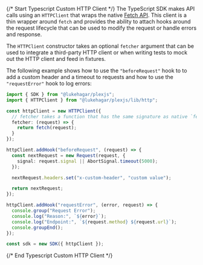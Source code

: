 {/* Start Typescript Custom HTTP Client */}
The TypeScript SDK makes API calls using an `HTTPClient` that wraps the native
[Fetch API](https://developer.mozilla.org/en-US/docs/Web/API/Fetch_API). This
client is a thin wrapper around `fetch` and provides the ability to attach hooks
around the request lifecycle that can be used to modify the request or handle
errors and response.

The `HTTPClient` constructor takes an optional `fetcher` argument that can be
used to integrate a third-party HTTP client or when writing tests to mock out
the HTTP client and feed in fixtures.

The following example shows how to use the `"beforeRequest"` hook to to add a
custom header and a timeout to requests and how to use the `"requestError"` hook
to log errors:

```typescript
import { SDK } from "@lukehagar/plexjs";
import { HTTPClient } from "@lukehagar/plexjs/lib/http";

const httpClient = new HTTPClient({
  // fetcher takes a function that has the same signature as native `fetch`.
  fetcher: (request) => {
    return fetch(request);
  }
});

httpClient.addHook("beforeRequest", (request) => {
  const nextRequest = new Request(request, {
    signal: request.signal || AbortSignal.timeout(5000);
  });

  nextRequest.headers.set("x-custom-header", "custom value");

  return nextRequest;
});

httpClient.addHook("requestError", (error, request) => {
  console.group("Request Error");
  console.log("Reason:", `${error}`);
  console.log("Endpoint:", `${request.method} ${request.url}`);
  console.groupEnd();
});

const sdk = new SDK({ httpClient });
```
{/* End Typescript Custom HTTP Client */}
